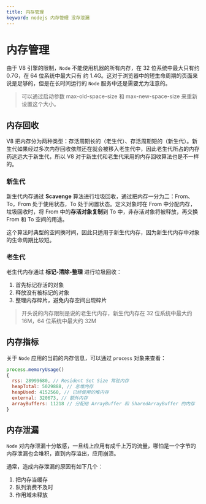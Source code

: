 ```yaml
---
title: 内存管理
keyword: nodejs 内存管理 没存泄漏
---
```


# 内存管理

由于 V8 引擎的限制，`Node` 不能使用机器的所有内存，在 32 位系统中最大只有约 0.7G，在 64 位系统中最大只有 约 1.4G。这对于浏览器中的短生命周期的页面来说是足够的，但是在长时间运行的 `Node` 服务中还是需要尤为注意的。

> 可以通过启动参数 max-old-space-size 和 max-new-space-size 来重新设置这个大小。

## 内存回收

V8 把内存分为两种类型：存活周期长的（老生代）、存活周期短的（新生代）。新生代如果经过多次内存回收依然还在就会被移入老生代中，因此老生代所占的内存药远远大于新生代，所以 V8 对于新生代和老生代采用的内存回收算法也是不一样的。

### 新生代

新生代内存通过 **Scavenge** 算法进行垃圾回收，通过把内存一分为二：From、To，From 处于使用状态，To 处于闲置状态。定义对象时在 From 中分配内存，垃圾回收时，将 From 中的**存活对象复制**到 To 中，非存活对象将被释放，再交换 From 和 To 空间的用途。

这个算法时典型的空间换时间，因此只适用于新生代内存，因为新生代内存中对象的生命周期比较短。

### 老生代

老生代内存通过 **标记-清除-整理** 进行垃圾回收：

1. 首先标记存活的对象
2. 释放没有被标记的对象
3. 整理内存碎片，避免内存空间出现碎片

> 开头说的内存限制是说的老生代内存，新生代内存在 32 位系统中最大约 16M，64 位系统中最大约 32M

## 内存指标

关于 `Node` 应用的当前的内存信息，可以通过 `process` 对象来查看：

```javascript
process.memoryUsage()
{
  rss: 28999680, // Resident Set Size 常驻内存
  heapTotal: 5029888, // 总堆内存
  heapUsed: 4152560, // 已经使用的堆内存
  external: 320673, // 额外内存
  arrayBuffers: 11218 // 分配给 ArrayBuffer 和 SharedArrayBuffer 的内存
}
```

## 内存泄漏

`Node` 对内存泄漏十分敏感，一旦线上应用有成千上万的流量，哪怕是一个字节的内存泄漏也会堆积，直到内存溢出，应用崩溃。

通常，造成内存泄漏的原因有如下几个：

1. 把内存当缓存
2. 队列消费不及时
3. 作用域未释放
